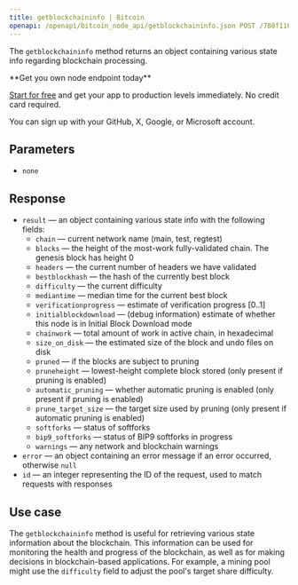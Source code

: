 ---
title: getblockchaininfo | Bitcoin
openapi: /openapi/bitcoin_node_api/getblockchaininfo.json POST /788f110831fe13808302bd79796d55e8
---

The `getblockchaininfo` method returns an object containing various state info regarding blockchain processing.

<Check>
**Get you own node endpoint today**

[Start for free](https://console.chainstack.com/) and get your app to production levels immediately. No credit card required.

You can sign up with your GitHub, X, Google, or Microsoft account.
</Check>


## Parameters

* `none`

## Response

* `result` — an object containing various state info with the following fields:
  + `chain` — current network name (main, test, regtest)
  + `blocks` — the height of the most-work fully-validated chain. The genesis block has height 0
  + `headers` — the current number of headers we have validated
  + `bestblockhash` — the hash of the currently best block
  + `difficulty` — the current difficulty
  + `mediantime` — median time for the current best block
  + `verificationprogress` — estimate of verification progress [0..1]
  + `initialblockdownload` — (debug information) estimate of whether this node is in Initial Block Download mode
  + `chainwork` — total amount of work in active chain, in hexadecimal
  + `size_on_disk` — the estimated size of the block and undo files on disk
  + `pruned` — if the blocks are subject to pruning
  + `pruneheight` — lowest-height complete block stored (only present if pruning is enabled)
  + `automatic_pruning` — whether automatic pruning is enabled (only present if pruning is enabled)
  + `prune_target_size` — the target size used by pruning (only present if automatic pruning is enabled)
  + `softforks` — status of softforks
  + `bip9_softforks` — status of BIP9 softforks in progress
  + `warnings` — any network and blockchain warnings
* `error` — an object containing an error message if an error occurred, otherwise `null`
* `id` — an integer representing the ID of the request, used to match requests with responses

## Use case

The `getblockchaininfo` method is useful for retrieving various state information about the blockchain. This information can be used for monitoring the health and progress of the blockchain, as well as for making decisions in blockchain-based applications. For example, a mining pool might use the `difficulty` field to adjust the pool's target share difficulty.
